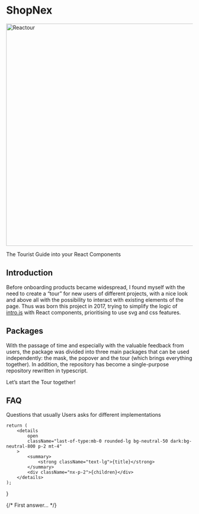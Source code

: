 
# ShopNex

<Image
    src="/reactour-hero-light.jpg"
    alt="Reactour"
    className="w-auto select-none bg-white"
    width="1200"
    height="600"
/>

The Tourist Guide into your React Components

## Introduction


Before onboarding products became widespread, I found myself with the need to create a “tour” for new users of different projects, with a nice look and above all with the possibility to interact with existing elements of the page. Thus was born this project in 2017, trying to simplify the logic of [intro.js](https://introjs.com/) with React components, prioritising to use svg and css features.

## Packages

With the passage of time and especially with the valuable feedback from users, the package was divided into three main packages that can be used independently: the mask, the popover and the tour (which brings everything together). In addition, the repository has become a single-purpose repository rewritten in typescript.

Let’s start the Tour together!

<Cards num={3}>
    <Cards.Card arrow title="Mask docs" href="/mask/quickstart" />
    <Cards.Card arrow title="Popover docs" href="/popover/quickstart" />
    <Cards.Card arrow title="Tour docs" href="/tour/quickstart" />
</Cards>

## FAQ

Questions that usually Users asks for different implementations

    return (
        <details
            open
            className="last-of-type:mb-0 rounded-lg bg-neutral-50 dark:bg-neutral-800 p-2 mt-4"
        >
            <summary>
                <strong className="text-lg">{title}</strong>
            </summary>
            <div className="nx-p-2">{children}</div>
        </details>
    );
}

{/* <FAQBox title="First question">First answer…</FAQBox> */}

